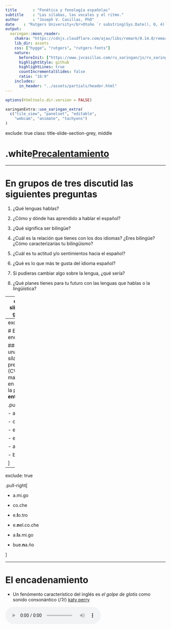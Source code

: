 ```yaml
---
title       : "Fonética y fonología españolas"
subtitle    : "Las sílabas, las vocales y el ritmo."
author      : "Joseph V. Casillas, PhD"
date    : "Rutgers University</br>Otoño `r substring(Sys.Date(), 0, 4)`</br>Última actualización: `r Sys.Date()`"
output:
  xaringan::moon_reader:
    chakra: "https://cdnjs.cloudflare.com/ajax/libs/remark/0.14.0/remark.min.js"
    lib_dir: assets
    css: ["hygge", "rutgers", "rutgers-fonts"]
    nature:
      beforeInit: ["https://www.jvcasillas.com/ru_xaringan/js/ru_xaringan.js"]
      highlightStyle: github
      highlightLines: true
      countIncrementalSlides: false
      ratio: "16:9"
    includes:
      in_header: "../assets/partials/header.html"
---
```


```r
options(htmltools.dir.version = FALSE)
```

```r
xaringanExtra::use_xaringan_extra(
  c("tile_view", "panelset", "editable", 
    "webcam", "animate", "tachyons")
)
```

exclude: true
class: title-slide-section-grey, middle

# .white[Precalentamiento]

---

# En grupos de tres discutid las siguientes preguntas

1. ¿Qué lenguas hablas?

1. ¿Cómo y dónde has aprendido a hablar el español?

1. ¿Qué significa ser bilingüe?

1. ¿Cuál es la relación que tienes con los dos idiomas? ¿Eres bilingüe? ¿Cómo 
caracterizarías tu bilingüismo? 

1. ¿Cuál es tu actitud y/o sentimientos hacia el español?

1. ¿Qué es lo que más te gusta del idioma español?

1. Si pudieras cambiar algo sobre la lengua, ¿qué sería?

1. ¿Qué planes tienes para tu futuro con las lenguas que hablas o la lingüística?

---
class: title-slide-section-grey, middle

# .white[Sílabas, vocales y ritmo]

---
exclude: true

# El encadenamiento

### Tenemos una estructura sílabica preferida (CV.CV)
### Se mantiene tanto en el interior de la palabra como **entre palabras**

.pull-left[

- amigo      

- coche      

- el otro

- en el coche

- al amigo   

- buen año   

]

--
exclude: true

.pull-right[

- a.mi.go       

- co.che        

- e.**l**o.tro

- e.**n**el.co.che 

- a.**l**a.mi.go    

- bue.**n**a.ño     

]

---

# El encadenamiento

- Un fenómento característico del inglés es *el golpe de glotis* como 
sonido consonántico (/ʔ/) [katy perry](https://youtu.be/Q-zh7IKCciQ)  

<audio controls>
  <source src="./assets/img/perry_glotis.ogg" type="audio/ogg">
  <source src="./assets/img/perry_glotis.wav" type="audio/mpeg">
Your browser does not support the audio element.
</audio>

- Este sonido no existe en español 
- Debéis evitarlo para mejorar la pronunciación
- Escencialmente lo que hay que hacer es pronunciar cada enunciado como 
si fuese **una** palabra

### ¿Cómo se hace?

--

- maximizando el arranque
- manteniendo la estructura silábica preferida **entre palabras**

---

# Ejemplos

.pull-left[

- un amigo

- el amigo

- tus amigos

- sus amigos

- los amigos

- dos hermanos

- los ángeles

- en este

]

--

.pull-right[

- u.na.mi.go

- e.la.mi.go

- tu.sa.mi.gos

- su.sa.mi.gos

- lo.sa.mi.gos

- do.ser.ma.nos

- lo.sán.ge.les

- e.nes.te

]

---

# Más ejemplos

.pull-left[

- Es una lástima

- ¿Piensas así?

- ¡Ven y báñate!

- Las instrucciones están aquí.

- Los amigos están en Oslo.

- Los abuelos viven ahí.

- En estos años es algo difícil ir.

]

--

.pull-right[

- e.su.na.lás.ti.ma

- ¿pien.sa.sa.sí?

- ¡ve.ny.bá.ña.te!

- la.sins.truc.cio.ne.ses.tá.na.quí

- lo.sa.mi.go.ses.tá.ne.nos.lo

- lo.sa.bue.los.vi.ve.na.í.

- e.nes.to.sa.ño.se.sal.go.di.fí.ci.lir

]

---

# El encadenamiento

### Secuencias de vocales entre palabras

- Una secuencia de 'u, i' y otra vocal (el orden no importa) se convierte en un diptongo en el habla rápida

| Habla lenta | Habla rápida |  Transcripción  |
| :---------- | :----------- | :-------------- |
| su. amigo   | sua.mi.go    | [su̯a].mi.go    |
| mi. amigo   | mia.mi.go    | [mi̯a].mi.go    |
| su. enemigo | su enemigo   | [su̯e].ne.mi.go |
| mi. enemigo | mi enemigo   | [mi̯e].ne.mi.go |
| su. oso     | suo.so       | [su̯o].so       |
| mi. oso     | mio.so       | [mi̯o].so       |

---
exclude: true
# El encadenamiento

### Mi amigo y yo fuimos a ver a un amigo 

-  Habla lenta y cuidada:  
mi.a.mi.go.y.yo.fui.mos.a.ver.a.un.a.mi.go

- Habla rápida:  
mia.mi.goy.yo. fui.mo.sa.ve.rau.na.mi.go  
[mi̯a].mi.[goi̯].yo.fui.mo.sa.ve.[rau̯].na.mi.go

---

# El acento

### El acento prosódico

- ¿Qué es una sílaba tónica? 

- ¿Qué es una sílaba átona?

- ¿Cómo se identifica la sílaba tónica?

- ¿Cómo marcamos la sílaba tónica en una trascripción?

---

# La duración

.pull-left[

### En español...

- Las sílabas átonas y tónicas tienen la misma duración.<sup>1</sup>  
    - Con.si.de.ra.ción
    - Ca.sa

### En inglés... 

- Las sílabas tónicas son más largas
- Las átonas se reducen en duración y calidad
  - **A**tom (rojo = sílaba tónica)
  - .blue[a]**to**mic (azul = schwa)

]

--

.pull-right[

### Para mejorar la pronunciación: 

- No reducir vocales en español
- Mantener la calidad de las vocales átonas
- Es decir, ¡evitar la scwha!

]

.footnote[<sup>1</sup> Esto es mentira.]

---
background-image: url(./assets/img/schwa4.png)
background-size: 400px
background-position: 95% 0%
class: title-slide-section-grey, middle

# Más sobre la schwa

---
background-image: url(./assets/img/schwa3.jpeg)
background-size: 400px
background-position: 95% 50%

# ¿Qué es una scwha?

.pull-left[

- Es una vocal (/ə/) típica del inglés

- Representa un sonido *inacentuado* (aparece en sílabas átonas)

- Es el sonido más común del inglés americano

- Existe en la gran mayoría de las palabras

- Es vuestro <BLUE>ENEMIGO</BLUE>

]

---
background-image: url(./assets/img/schwa_homer.jpg)
background-size: 400px
background-position: 95% 50%

# ¿Cómo de común? Identificad la schwa...

- animal, family
- the 
- open 
- travel
- item
- banana 
- about
- was
- above
- gallon
- dinosaur
- particular

---
background-image: url(./assets/img/schwa_beavis.png)
background-size: 400px
background-position: 95% 50%

# ¿Cómo de común? Identificad la schwa...

- an**i**mal, fam**i**ly
- th**e** 
- op**e**n 
- trav**e**l
- it**e**m
- b**a**nan**a** 
- **a**bout
- w**a**s
- **a**b**o**ve
- gall**o**n
- din**o**saur
- partic**u**lar

---
background-image: url(./assets/img/schwa_anti.jpg)
background-size: 400px
background-position: 95% 50%

# Práctica

</br>
</br>

### Español

# .blue[ANITA]

### Inglés

</br>
</br>

- Recordad: Queremos vocales **cortas** y **tensas**

---
background-image: url(./assets/img/anita.png)
background-size: 800px
background-position: 50% 50%

# Práctica

---
background-image: url(./assets/img/schwa_homer.jpg)
background-size: 400px
background-position: 95% 50%

# Práctica

- fam**a** 
- mus**a**
- tin**a** 
- mir**a**
- chup**a**
- Mayr**a** 
- mis**a**
- bes**a** 
- dig**a** 
- tuy**a** 
- habl**a**

---
background-image: url(./assets/img/schwa_happens.jpg)
background-size: 400px
background-position: 95% 50%

# Práctica

- síl**a**b**a**
- p**ú**blico
- termin**a**
- s**u**plico 
- tercer**a**
- d**i**recto
- comid**a**
- c**a**torce
- describ**a**
- méd**i**co
- c**a**min**a**
- lágrim**a**

---

# Actividad

### En grupos de 2 o 3 haced lo siguiente...

.large[
1. Abrir Praat y hacer una grabación nueva
2. Escoge una persona del grupo y graba la palabra "Anita" dos veces
  - La primera vez di "Anita" con reducción vocálica, i.e. uh-knee-tuh
  - La segunda vez abre bien la boca (exagera) y evita la schwa
3. Examina el oscilograma (View and Edit)
  - Compara la duración de la primera sílaba en ambas palabras
  - Compara la duración de la última sílaba en ambas palabras
  - ¿Hay alguna diferencia?
4. Examina el espectrograma
  - Selecciona "Formant" > "Show formants"
  - Compara los puntos rojos de la primera sílaba en ambas palabras
  - Compara los puntos rojos de la última sílaba en ambas palabras
  - ¿Hay alguna diferencia?
5. Resume las diferencias acústicas entre las dos producciones
]

---
























exclude: true
class: title-slide-section-red, middle

<!-- dia 2 -->

# Precalentamiento

---

# A pensar

### Proporcionad ejemplos de:

- Un sonido que se represente con diferentes letras

- Letras que se pronuncien de diferentes maneras

- Letras que no se pronuncien

- Una letra que se pronuncie con dos sonidos juntos

- Un sonido que se represente con dos letras juntas

---
background-image: url(./assets/img/toyoda.jpg)
background-size: 400px
background-position: 95% 50%

# Mini repaso

.pull-left[

Jodee Berry of Panama City, Fla., sits with her toy Yoda at her lawyer's 
office Wednesday. Berry, a former Hooters waitress, has sued the restaurant 
where she worked saying she was promised a new Toyota for winning a beer 
sales contest in April. Berry, 26, believed that she had won a new car, but 
she was blindfolded, led to the parking lot and presented a toy Yoda, the 
little green guy from Star Wars.

]

---
exclude: false
background-image: url(./assets/img/superbowl.jpg)
background-size: 400px
background-position: 95% 50%

# Mini repaso

- El encadenamiento

- El acento

- La duración

---
exclude: false

# El ritmo

### Español: Ritmo silábico 

- Depende del número de sílabas

- Tienen (aproximadamente) la misma duración

</br>

### Inglés: Ritmo acentual 

- Depende del número de sílabas tónicas

---
class: title-slide-section-grey, middle

# La transcripción

---

# La transcripción

- Transcribir es representar la cadena hablada mediante el alfabeto fonético internacional. 

- En nuestro ámbito de estudio, la transcripción puede ser fonológica o 
fonética.

---

# La transcripción: fonológica vs. fonética

<ru-blockquote>
**La transcripción fonológica**: refleja la expresión en el plano de *la lengua*, 
es decir, la constitución fonológica de la emisión lingüística. Se ocupa, por 
tanto, sólo de lo distintivo.
</ru-blockquote>


--

</br>

| Ej. |            |     |               |
| :-  | :--------- | :-: | :------------ |
|     | “brevedad” |  =  | /bɾe.be.ˈdad/ |

---

# La transcripción: fonológica vs. fonética

<ru-blockquote>
**La transcripción fonética**: refleja la expresión en el plano del *habla*, es 
decir, las variantes utilizadas por el hablante, independientemente de su valor distintivo.
</ru-blockquote>

--

- Dicho de otra manera, es una representación escrita de los sonidos que 
pronunciamos.

| Ej. |            |     |               |
| :-- | :--------- | :-: | :------------ |
|     | “brevedad” |  =  | [bɾe.βe.ˈðað] |
|     | “brevedad” |  =  | [bɾe.βe.ˈðaθ] |
|     | “brevedad” |  =  | [bɾe.βe.ˈða]  |

---
background-image: url(https://raw.githubusercontent.com/jvcasillas/media/master/linguistics/memes/phonetics_phonology.png)
background-size: contain

---
exclude: false

# La transcripción fonética

### La transcripción fonética puede ser **estrecha** o **ancha**: 

- **transcripción estrecha**: intenta recoger la mayor cantidad posible de información fonética.

- **transcripción ancha**: anota sólo los rasgos que contribuyen a la significación.

</br>

La transcripción ancha será suficiente para los propósitos de nuestra clase.

---
exclude: false

# La transcripción

### Recordad

- Separamos todas las sílabas

- Siempre marcamos el acento prosódico de cada palabra (aunque no lleve tilde normalmente)
    - "casa" = /ˈka.sa/

---
class: title-slide-section-grey, middle

# /ɾ/ vs. /r/

---
exclude: false

# Las vibrantes

### En español tenemos dos tipos de vibrantes

1. La vibrante **simple**: /ɾ/
2. La vibrante <BLUE>múltiple</BLUE>: /r/

### /ɾ/ vs. /r/

--
exclude: false
- /ɾ/ ⟶ "r" (siempre)
- /r/ ⟶ "r" o "rr"

--
exclude: false
### ¿Cómo sabemos cuándo?

---
exclude: false
# Las vibrantes

### "r" = /r/ en los siguientes contextos...

- Al principio de palabra 
    - "rico": /ˈri.ko/
    - "romántico": /ro.ˈman.ti.ko/

</br>

- Tras los grafemas "l", "n", "s"
    - alrededor: /al.re.de.ˈdoɾ/
    - Enrique: /en.ˈri.ke/
    - Israel: /is.ra.ˈel/

</br>

### En cualquier otro contexto, "r" es /ɾ/

---
class: title-slide-section-grey, middle

# Los fonemas

---
background-image: url(./assets/img/fonemas_edit.png)
background-size: 650px
background-position: 90% 50%

# Fonemas</br>consonánticos

---

# Más práctica

-  Con un compañero, transcribe las siguientes palabras
-  Usad vuestros apuntes para ayudaros

---

# Más práctica

|   Palabra    | Transcripción fonémica | ¿Tiene diptongo? |
| :----------- | :--------------------- | :--------------- |
| Genocidio    |                        |                  |
| Bendición    |                        |                  |
| Vibración    |                        |                  |
| Cacería      |                        |                  |
| Guitarra     |                        |                  |
| Enredado     |                        |                  |
| Recital      |                        |                  |
| Zoológico    |                        |                  |
| Quitamanchas |                        |                  |
| Chorizo      |                        |                  |

---

# Más práctica

|   Palabra    | Transcripción fonémica | ¿Tiene diptongo? |
| :----------- | :--------------------- | :--------------- |
| Genocidio    | /xe.no.ˈθi.dio/        | Sí, creciente    |
| Bendición    | /ben.di.ˈθion/         | Sí, creciente    |
| Vibración    | /bi.bɾa.ˈθion/         | Sí, creciente    |
| Cacería      | /ka.θe.ˈɾi.a/          | No               |
| Guitarra     | /gi.ˈta.ra/            | No               |
| Enredado     | /en.re.ˈda.do/         | No               |
| Recital      | /re.θi.ˈtal/           | No               |
| Zoológico    | /θo.o.ˈlo.xi.ko/       | No               |
| Quitamanchas | /ki.ta.ˈman.ʧas/       | No               |
| Chorizo      | /ʧo.ˈɾi.θo/            | No               |


---
class: title-slide-section-red, middle

# Más sobre la estructura silábica

---

# La estructura silábica preferida

- En español la estructura silábica preferida es **CV.CV**

- Se prefieren las silábas abiertas

- Si es posible, es preferible que haya un ataque (en lugar de una coda)

.center[

### CVC.V = 😞

### CV.CV = 😀

]

---

# El encadenamiento

- Es un actor muy bueno. 

--

- Esunactormuybueno.

--

- E.su.nac.tor.muy.bue.no

--

- /e.**s**u.**n**ak.ˈtoɾ.mui.ˈbue.no/

---

# Vale, pero...

--

- ¿Qué evidencia tenemos de que se prefieren los ataques? 
    - Un actor → /u.nak.ˈtoɾ/
    - Un actor → /un.ak.ˈtoɾ/

- ¿Lo podemos demostrar acústica, física o psicológicamente?

---

# Un pequeño experimento de percepción

- Escuchad el siguiente fragmento de una oración. 

- En un papel escribid lo que habéis escuchado y la traducción correspondiente 
en inglés 

--

- Después, en español, agregad unas palabras más a lo que hayáis escrito para 
hacer una oración completa.

</br>

<audio controls>
  <source src="./assets/img/lo_secos_word.ogg" type="audio/ogg">
  <source src="./assets/img/lo_secos_word.wav" type="audio/mpeg">
Your browser does not support the audio element.
</audio>

---

# ¿Qué habéis escuchado?

--

- ¿Habéis escuchado "los ecos"?

- ¿Cómo habéis terminado la frase?

- ¿Podría haber sido otra cosa?

---
background-image: url(./assets/img/lo_secos.png)
background-size: 700px
background-position: 50% 50%

# Frase 1

.footnote[

<audio controls>
  <source src="./assets/img/lo_secos.ogg" type="audio/ogg">
  <source src="./assets/img/lo_secos.wav" type="audio/mpeg">
</audio>

]

---
background-image: url(./assets/img/los_ecos.png)
background-size: 700px
background-position: 50% 50%

# Frase 2

.footnote[

<audio controls>
  <source src="./assets/img/los_ecos.ogg" type="audio/ogg">
  <source src="./assets/img/los_ecos.wav" type="audio/mpeg">
</audio>

]

---

# ¿Cómo?

- ¿Habéis interpretado algo distinto? ¿Por qué?

- ¿Cómo lo transcribiríais?

- Sería posible vuestra interpretación si la estructura silábica no fuese 
**CV.CV**?

---

# Comparad...

.pull-left[

<div align="center">
  Lo secos
  </br>
  <img width="450" src="./assets/img/lo_secos.png">
  </br>
  [lo.ˈse.kos]
  </br>
  </br>
  <audio controls>
    <source src="./assets/img/lo_secos.ogg" type="audio/ogg">
    <source src="./assets/img/lo_secos.wav" type="audio/mpeg">
    Your browser does not support the audio element.
  </audio>
</div>

]

.pull-right[

<div align="center">
  Los ecos
  </br>
  <img width="450" src="./assets/img/los_ecos.png">
  </br>
  [lo.ˈse.kos]
  </br>
  </br>
  <audio controls>
    <source src="./assets/img/los_ecos.ogg" type="audio/ogg">
    <source src="./assets/img/los_ecos.wav" type="audio/mpeg">
    Your browser does not support the audio element.
  </audio>
</div>

]

---
background-image: url(../assets/img/happy.jpg)
background-size: 250px
background-position: 50% 80%

# Sí, ¿y qué?

- Si no hubiese una estrucura silábica preferida, lo más lógico sería que 
pronunciásemos los dos enunciados de distintas maneras y que los percibiésemos 
como estructuras diferentes sin variabilidad entre nosotros.

<!--
- Como éste no parece ser el caso, suponemos que hay una estructura silábica 
preferida que fuerza la resilabificación entre palabras (el encadenamiento) y 
por tanto no percibimos una diferencia entre 'lo secos' y 'los ecos'.

-->

---

# ¿Más ejemplos?

- Eras ancho, era Sancho

- los osos, lo sosos

- las alas, la salas

- las obras, las sobras

- la sabes, las aves

- eso es, es soez

- nos huelen, no suelen

- Etc.

---
class: title-slide-section-grey, middle

# .white[Repaso]

---

# Hasta ahora hemos visto...

.pull-left[

- la lingüística y las distintas ramas
- grafema/dígrafo vs. fonema
- la sílaba
  - composición (ataque, núcleo, coda)
  - grupos consonánticos
- monoptongos
- diptongos (3 tipos)
- hiatos 
- diferencias entre el inglés y el español (vocales)

]

.pull-right[

- correspondencia absoluta/exclusiva
- semivocales/semiconsonantes
- el grafema "x"
- los fonemas [ʝ] y [w]
- el acento ortográfico
- el acento prosódico

]

---

# Esta semana hemos visto...

### La sílaba

.pull-left[

- El encadenamiento
    - consonantes
    - vocales
- El acento
    - prosódico
    - ortográfico
- La duración
    - español vs. inglés
- El ritmo
    - español vs. inglés

]

.pull-right[

- La schwa
    - ¿qué es?
    - ¿cómo se identifica?
    - ¿cómo se evita?
- Cómo mejorar la pronunciación
- La transcripción
    - fonológica vs. fonética
    - estrecha vs. ancha
- Los fonemas del español
- /ɾ/ vs. /r/

]

---

# Prueba para la semana que viene

- Repasad las presentaciones
- Estudiad los resúmenes
- ¡Haced preguntas!


